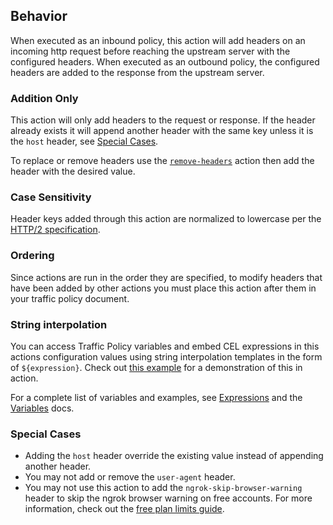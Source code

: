 ## Behavior

When executed as an inbound policy, this action will add headers on an incoming http request before reaching the upstream server with
the configured headers. When executed as an outbound policy, the configured headers are added to the response from the upstream server.

### Addition Only

This action will only add headers to the request or response. If the header already exists 
it will append another header with the same key unless it is the `host` header, 
see [Special Cases](#special-cases). 

To replace or remove headers use the [`remove-headers`](/docs/http/traffic-policy/actions/remove-headers) action then 
add the header with the desired value.

### Case Sensitivity

Header keys added through this action are normalized to lowercase per the [HTTP/2 specification](https://datatracker.ietf.org/doc/html/rfc7540#section-8.1.2).

### Ordering

Since actions are run in the order they are specified, to modify headers that have been added by other actions you must place this action 
after them in your traffic policy document.

### String interpolation

You can access Traffic Policy variables and embed CEL expressions in this
actions configuration values using string interpolation templates in the form of 
`${expression}`. Check out [this example](#adding-client-ip-headers-to-all-http-requests)
for a demonstration of this in action. 

For a complete list of variables and examples, see [Expressions](/http/traffic-policy/expressions/variables/) and the [Variables](/http/traffic-policy/expressions/) docs.

### Special Cases

- Adding the `host` header override the existing value instead of appending another header.
- You may not add or remove the `user-agent` header.
- You may not use this action to add the `ngrok-skip-browser-warning` header to skip the ngrok browser warning on free accounts. For more information, check out the [free plan limits guide](http://localhost:3000/docs/guides/limits/#why-is-there-an-interstitial-in-front-of-my-html-content).